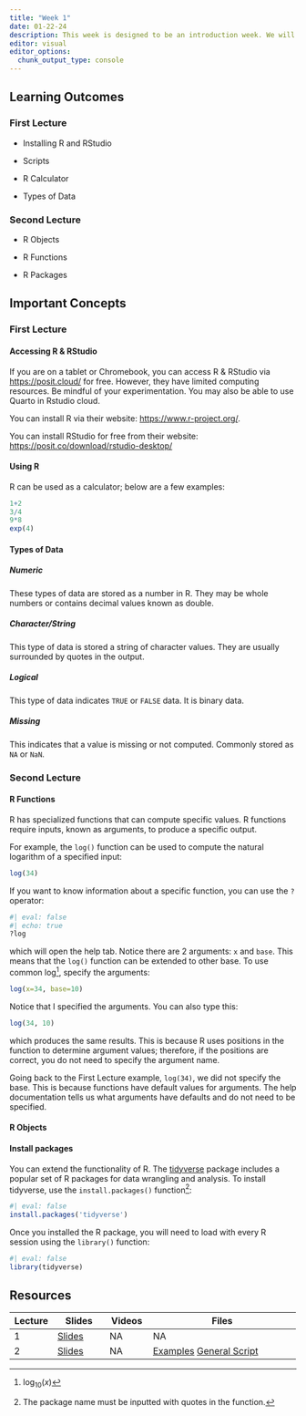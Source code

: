 ```yaml
---
title: "Week 1"
date: 01-22-24
description: This week is designed to be an introduction week. We will briefly discuss topics related to statistics and inference. Then we will look at installing R and RStudio as well as the basics of using R.
editor: visual
editor_options: 
  chunk_output_type: console
---
```


## Learning Outcomes

### First Lecture

-   Installing R and RStudio

-   Scripts

-   R Calculator

-   Types of Data

### Second Lecture

-   R Objects

-   R Functions

-   R Packages

## Important Concepts

### First Lecture

#### Accessing R & RStudio

If you are on a tablet or Chromebook, you can access R & RStudio via <https://posit.cloud/> for free. However, they have limited computing resources. Be mindful of your experimentation. You may also be able to use Quarto in Rstudio cloud.

You can install R via their website: <https://www.r-project.org/>.

You can install RStudio for free from their website: <https://posit.co/download/rstudio-desktop/>

#### Using R

R can be used as a calculator; below are a few examples:

```r
1+2
3/4
9*8
exp(4)
```

#### Types of Data

##### Numeric

These types of data are stored as a number in R. They may be whole numbers or contains decimal values known as double.

##### Character/String

This type of data is stored a string of character values. They are usually surrounded by quotes in the output.

##### Logical

This type of data indicates `TRUE` or `FALSE` data. It is binary data.

##### Missing

This indicates that a value is missing or not computed. Commonly stored as `NA` or `NaN`.

### Second Lecture

#### R Functions

R has specialized functions that can compute specific values. R functions require inputs, known as arguments, to produce a specific output.

For example, the `log()` function can be used to compute the natural logarithm of a specified input:

```r
log(34)
```

If you want to know information about a specific function, you can use the `?` operator:

```r
#| eval: false
#| echo: true
?log
```

which will open the help tab. Notice there are 2 arguments: `x` and `base`. This means that the `log()` function can be extended to other base. To use common log[^1], specify the arguments:

[^1]: $\log_{10}(x)$

```r
log(x=34, base=10)
```

Notice that I specified the arguments. You can also type this:

```r
log(34, 10)
```

which produces the same results. This is because R uses positions in the function to determine argument values; therefore, if the positions are correct, you do not need to specify the argument name.

Going back to the First Lecture example, `log(34)`, we did not specify the base. This is because functions have default values for arguments. The help documentation tells us what arguments have defaults and do not need to be specified.

#### R Objects

#### Install packages

You can extend the functionality of R. The [tidyverse](https://www.tidyverse.org/) package includes a popular set of R packages for data wrangling and analysis. To install tidyverse, use the `install.packages()` function[^2]:

[^2]: The package name must be inputted with quotes in the function.

```r
#| eval: false
install.packages('tidyverse')
```

Once you installed the R package, you will need to load with every R session using the `library()` function:

```r
#| eval: false
library(tidyverse)
```

## Resources

| Lecture | Slides                                                   | Videos | Files                                                                                                                              |
|-----------|-------------|-----------|-------------------------------------|
| 1       | [Slides](https://m408.inqs.info/lectures/lecture_1.html) | NA     | NA                                                                                                                                 |
| 2       | [Slides](https://m408.inqs.info/lectures/lecture_2.html) | NA     | [Examples](https://m408.inqs.info/files/r_scripts/class_2.R) [General Script](https://m408.inqs.info/files/r_scripts/gen_script.R) |
